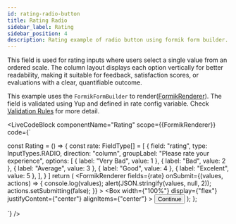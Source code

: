 ```yaml
---
id: rating-radio-button
title: Rating Radio 
sidebar_label: Rating
sidebar_position: 4 
description: Rating example of radio button using formik form builder.
---
```



This field is used for rating inputs where users select a single value from an ordered scale. The column layout displays each option vertically for better readability, making it suitable for feedback, satisfaction scores, or evaluations with a clear, quantifiable outcome.

This example uses the `FormikFormBuilder` to render([FormikRenderer](/docs/getting-started/my-doc-configuration#formikrenderer)).
The field is validated using Yup and defined in rate config variable. Check [Validation Rules](/docs/getting-started/my-doc-configuration#validation-rules) for more detail.

<LiveCodeBlock
  componentName="Rating"
  scope={{FormikRenderer}}
  code={`

const Rating = () => {
  const rate: FieldType[] = [
    {
     field: "rating",
     type: InputTypes.RADIO,
     direction: "column",
     groupLabel: "Please rate your experience",
     options: [
        { label: "Very Bad", value: 1 },
        { label: "Bad", value: 2 },
        { label: "Average", value: 3 },
        { label: "Good", value: 4 },
        { label: "Excelent", value: 5 },
       ],
    }
  ]
  return (
    <FormikRenderer
      fields={rate}
      onSubmit={(values, actions) => {
        console.log(values);
        alert(JSON.stringify(values, null, 2));
        actions.setSubmitting(false);
      }}
    >
      <Box
        width={"100%"}
        display={"flex"}
        justifyContent={"center"}
        alignItems={"center"}
      >
        <Button variant="solid" type="submit">
          Continue
        </Button>
      </Box>
    </FormikRenderer>
  );
};

`}
/>